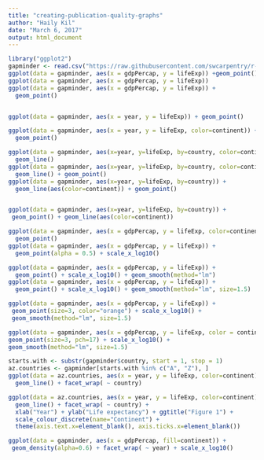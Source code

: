 ```yaml
---
title: "creating-publication-quality-graphs"
author: "Haily Kil"
date: "March 6, 2017"
output: html_document
---
```


```r
library("ggplot2")
gapminder <- read.csv("https://raw.githubusercontent.com/swcarpentry/r-novice-gapminder/gh-pages/_episodes_rmd/data/gapminder-FiveYearData.csv")
ggplot(data = gapminder, aes(x = gdpPercap, y = lifeExp)) +geom_point()
ggplot(data = gapminder, aes(x = gdpPercap, y = lifeExp))
ggplot(data = gapminder, aes(x = gdpPercap, y = lifeExp)) +
  geom_point()


ggplot(data = gapminder, aes(x = year, y = lifeExp)) + geom_point()

ggplot(data = gapminder, aes(x = year, y = lifeExp, color=continent)) +
  geom_point()

```


```r
ggplot(data = gapminder, aes(x=year, y=lifeExp, by=country, color=continent)) +
  geom_line()
ggplot(data = gapminder, aes(x=year, y=lifeExp, by=country, color=continent)) +
  geom_line() + geom_point()
ggplot(data = gapminder, aes(x=year, y=lifeExp, by=country)) +
  geom_line(aes(color=continent)) + geom_point()


ggplot(data = gapminder, aes(x=year, y=lifeExp, by=country)) +
 geom_point() + geom_line(aes(color=continent))


```


```r


ggplot(data = gapminder, aes(x = gdpPercap, y = lifeExp, color=continent)) +
  geom_point()
ggplot(data = gapminder, aes(x = gdpPercap, y = lifeExp)) +
  geom_point(alpha = 0.5) + scale_x_log10()

ggplot(data = gapminder, aes(x = gdpPercap, y = lifeExp)) +
  geom_point() + scale_x_log10() + geom_smooth(method="lm")
ggplot(data = gapminder, aes(x = gdpPercap, y = lifeExp)) +
  geom_point() + scale_x_log10() + geom_smooth(method="lm", size=1.5)

ggplot(data = gapminder, aes(x = gdpPercap, y = lifeExp)) +
 geom_point(size=3, color="orange") + scale_x_log10() +
 geom_smooth(method="lm", size=1.5)

ggplot(data = gapminder, aes(x = gdpPercap, y = lifeExp, color = continent)) +
geom_point(size=3, pch=17) + scale_x_log10() +
geom_smooth(method="lm", size=1.5)
```


```r
starts.with <- substr(gapminder$country, start = 1, stop = 1)
az.countries <- gapminder[starts.with %in% c("A", "Z"), ]
ggplot(data = az.countries, aes(x = year, y = lifeExp, color=continent)) +
  geom_line() + facet_wrap( ~ country)

ggplot(data = az.countries, aes(x = year, y = lifeExp, color=continent)) +
  geom_line() + facet_wrap( ~ country) +
  xlab("Year") + ylab("Life expectancy") + ggtitle("Figure 1") +
  scale_colour_discrete(name="Continent") +
  theme(axis.text.x=element_blank(), axis.ticks.x=element_blank())

ggplot(data = gapminder, aes(x = gdpPercap, fill=continent)) +
 geom_density(alpha=0.6) + facet_wrap( ~ year) + scale_x_log10()
```